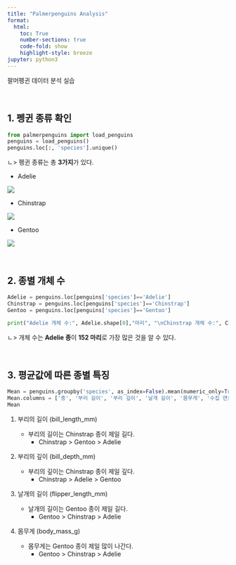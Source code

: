 ```yaml
---
title: "Palmerpenguins Analysis"
format: 
  html:
    toc: True
    number-sections: true
    code-fold: show
    highlight-style: breeze
jupyter: python3
---
```


팔머펭귄 데이터 분석 실습

<br>

## 1. 펭귄 종류 확인

```python
from palmerpenguins import load_penguins
penguins = load_penguins()
penguins.loc[:, 'species'].unique()
```

ㄴ\> 펭귄 종류는 총 **3가지**가 있다.

-   Adelie

![](https://www.oceanlight.com/stock-photo/pygoscelis-adeliae-adelie-penguin-antarctica-photograph-25015-476837.jpg)

-   Chinstrap

![](https://cdn.prod.website-files.com/663b14d8b3ed91cb605fc95e/6672886d9b75d704fb86a233_chinstrap-penguin.png)

-   Gentoo

![](https://www.voyagers.travel/_ipx/w_2400&f_webp&q_85/google/travel-web-app-1.appspot.com/flamelink/media/Gentoo%20Penguin%20-%20Canva%20-%20jtstewartphoto.jpg%3Falt=media)

<br>

## 2. 종별 개체 수

```python
Adelie = penguins.loc[penguins['species']=='Adelie']
Chinstrap = penguins.loc[penguins['species']=='Chinstrap']
Gentoo = penguins.loc[penguins['species']=='Gentoo']

print("Adelie 개체 수:", Adelie.shape[0],"마리", "\nChinstrap 개체 수:", Chinstrap.shape[0],"마리", "\nGentoo 개체 수:", Gentoo.shape[0],"마리")
```

ㄴ\> 개체 수는 **Adelie 종**이 **152 마리**로 가장 많은 것을 알 수 있다.

<br>

## 3. 평균값에 따른 종별 특징

```python
Mean = penguins.groupby('species', as_index=False).mean(numeric_only=True).round(2)
Mean.columns = ['종', '부리 길이', '부리 깊이', '날개 길이', '몸무게', '수집 연도']
Mean
```

1.  부리의 길이 (bill_length_mm)

    -   부리의 길이는 Chinstrap 종이 제일 길다.
        -   Chinstrap \> Gentoo \> Adelie

2.  부리의 깊이 (bill_depth_mm)

    -   부리의 깊이는 Chinstrap 종이 제일 깊다.
        -   Chinstrap \> Adelie \> Gentoo

3.  날개의 길이 (flipper_length_mm)

    -   날개의 길이는 Gentoo 종이 제일 길다.
        -   Gentoo \> Chinstrap \> Adelie

4.  몸무게 (body_mass_g)

    -   몸무게는 Gentoo 종이 제일 많이 나간다.
        -   Gentoo \> Chinstrap \> Adelie



<br>
<br>